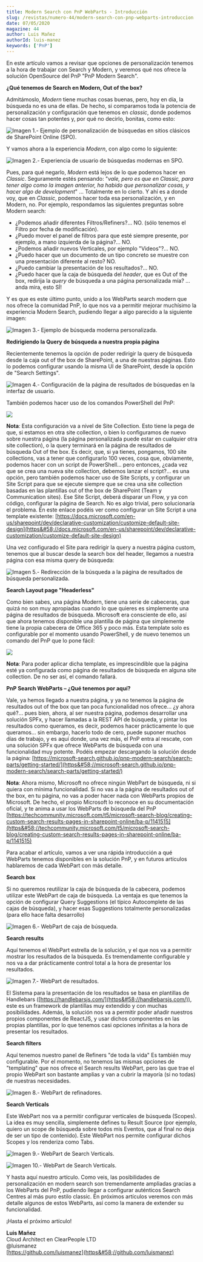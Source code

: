 ```yaml
---
title: Modern Search con PnP WebParts - Introducción
slug: /revistas/numero-44/modern-search-con-pnp-webparts-introduccion
date: 07/05/2020
magazine: 44
author: Luis Mañez
authorId: luis-manez
keywords: ['PnP']
---
```






​En este artículo vamos a revisar que opciones de personalización tenemos a la hora de trabajar con Search y Modern, y veremos qué nos ofrece la solución OpenSource del PnP "PnP Modern Search".

**¿Qué tenemos de Search en Modern, Out of the box?**

Admitámoslo, *Modern* tiene muchas cosas buenas, pero, hoy en día, la búsqueda no es una de ellas. De hecho, si comparamos toda la potencia de personalización y configuración que tenemos en *classic*, donde podemos hacer cosas tan potentes y, por qué no decirlo, bonitas, como esto:

![Imagen 1.- Ejemplo de personalización de búsquedas en sitios clásicos de SharePoint Online (SPO).](../../../images/numero44/modern-search-con-pnp-webparts-introduccion/image1.png)

Y vamos ahora a la experiencia *Modern*, con algo como lo siguiente:

![Imagen 2.- Experiencia de usuario de búsquedas modernas en SPO.](../../../images/numero44/modern-search-con-pnp-webparts-introduccion/image2.png)

Pues, para qué negarlo, *Modern* está lejos de lo que podemos hacer en *Classic*. Seguramente estés pensando: "*vale, pero es que en Classic, para tener algo como la imagen anterior, ha habido que personalizar cosas, y hacer algo de development*" … Totalmente en lo cierto. Y ahí es a donde voy, que en *Classic*, podemos hacer toda esa personalización, y en Modern, no. Por ejemplo, respondamos las siguientes preguntas sobre Modern search:

- ¿Podemos añadir diferentes Filtros/Refiners?... NO. (sólo tenemos el Filtro por fecha de modificación).
- ¿Puedo mover el panel de filtros para que esté siempre presente, por ejemplo, a mano izquierda de la página?... NO.
- ¿Podemos añadir nuevos Verticales, por ejemplo "Videos"?... NO.
- ¿Puedo hacer que un documento de un tipo concreto se muestre con una presentación diferente al resto? NO.
- ¿Puedo cambiar la presentación de los resultados?... NO.
- ¿Puedo hacer que la caja de búsqueda del *header*, que es Out of the box, redirija la *query* de búsqueda a una página personalizada mía? … anda mira, esto SÍ!


Y es que es este último punto, unido a los WebParts search modern que nos ofrece la comunidad PnP, lo que nos va a permitir mejorar muchísimo la experiencia Modern Search, pudiendo llegar a algo parecido a la siguiente imagen:

![Imagen 3.- Ejemplo de búsqueda moderna personalizada.](../../../images/numero44/modern-search-con-pnp-webparts-introduccion/image3.png)

**Redirigiendo la Query de búsqueda a nuestra propia página**

Recientemente tenemos la opción de poder redirigir la query de búsqueda desde la caja out of the box de SharePoint, a una de nuestras páginas. Esto lo podemos configurar usando la misma UI de SharePoint, desde la opción de "Search Settings".

![Imagen 4.- Configuración de la página de resultados de búsquedas en la interfaz de usuario.](../../../images/numero44/modern-search-con-pnp-webparts-introduccion/image4.png)

También podemos hacer uso de los comandos PowerShell del PnP:

![](../../../images/numero44/modern-search-con-pnp-webparts-introduccion/image5.png)

**Nota**: Esta configuración va a nivel de Site Collection. Esto tiene la pega de que, si estamos en otra site collection, o bien lo configuramos de nuevo sobre nuestra página (la página personalizada puede estar en cualquier otra site collection), o la query terminará en la página de resultados de búsqueda Out of the box. Es decir, que, si ya tienes, pongamos, 100 site collections, vas a tener que configurarlo 100 veces, cosa que, obviamente, podemos hacer con un script de PowerShell… pero entonces, ¿cada vez que se crea una nueva site collection, debemos lanzar el script?... es una opción, pero también podemos hacer uso de Site Scripts, y configurar un Site Script para que se ejecute siempre que se crea una site collection basadas en las plantillas out of the box de SharePoint (Team y Communication sites). Ese Site Script, deberá disparar un Flow, y ya con código, configurar la página de Search. No es algo trivial, pero solucionaría el problema. En este enlace podéis ver como configurar un Site Script a una template existente: [https://docs.microsoft.com/en-us/sharepoint/dev/declarative-customization/customize-default-site-design](https&#58;//docs.microsoft.com/en-us/sharepoint/dev/declarative-customization/customize-default-site-design)

Una vez configurado el Site para redirigir la query a nuestra página custom, tenemos que al buscar desde la search box del header, llegamos a nuestra página con esa misma query de búsqueda:​

![Imagen 5.- Redirección de la búsqueda a la página de resultados de búsqueda personalizada.](../../../images/numero44/modern-search-con-pnp-webparts-introduccion/image6.png)



**Search Layout page "Headerless"**

Como bien sabes, una página Modern, tiene una serie de cabeceras, que quizá no son muy apropiadas cuando lo que quieres es simplemente una página de resultados de búsqueda. Microsoft era consciente de ello, así que ahora tenemos disponible una plantilla de página que simplemente tiene la propia cabecera de Office 365 y poco más. Esta template solo es configurable por el momento usando PowerShell, y de nuevo tenemos un comando del PnP que lo pone fácil:

![](../../../images/numero44/modern-search-con-pnp-webparts-introduccion/image7.png)

**Nota**: Para poder aplicar dicha template, es imprescindible que la página esté ya configurada como página de resultados de búsqueda en alguna site collection. De no ser así, el comando fallará.

**PnP Search WebParts – ¿Qué tenemos por aquí?**

Vale, ya hemos llegado a nuestra página, y ya no tenemos la página de resultados out of the box que tan poca funcionalidad nos ofrece… ¿y ahora qué?... pues bien, ahora, al ser nuestra página, podemos desarrollar una solución SPFx, y hacer llamadas a la REST API de búsqueda, y pintar los resultados como queramos, es decir, podemos hacer prácticamente lo que queramos… sin embargo, hacerlo todo de cero, puede suponer muchos días de trabajo, y es aquí donde, una vez más, el PnP entra al rescate, con una solución SPFx que ofrece WebParts de búsqueda con una funcionalidad muy potente. Podéis empezar descargando la solución desde la página: [https://microsoft-search.github.io/pnp-modern-search/search-parts/getting-started/](https&#58;//microsoft-search.github.io/pnp-modern-search/search-parts/getting-started/)

**Nota**: Ahora mismo, Microsoft no ofrece ningún WebPart de búsqueda, ni si quiera con mínima funcionalidad. Si no vas a la página de resultados out of the box, en tu página, no vas a poder hacer nada con WebParts propios de Microsoft. De hecho, el propio Microsoft lo reconoce en su documentación oficial, y te anima a usar los WebParts de búsqueda del PnP [https://techcommunity.microsoft.com/t5/microsoft-search-blog/creating-custom-search-results-pages-in-sharepoint-online/ba-p/1141515](https&#58;//techcommunity.microsoft.com/t5/microsoft-search-blog/creating-custom-search-results-pages-in-sharepoint-online/ba-p/1141515)

Para acabar el artículo, vamos a ver una rápida introducción a qué WebParts tenemos disponibles en la solución PnP, y en futuros artículos hablaremos de cada WebPart con más detalle.

**Search box**

Si no queremos reutilizar la caja de búsqueda de la cabecera, podemos utilizar este WebPart de caja de búsqueda. La ventaja es que tenemos la opción de configurar Query Suggestions (el típico Autocomplete de las cajas de búsqueda), y hacer esas Suggestions totalmente personalizadas (para ello hace falta desarrollo)

![Imagen 6.- WebPart de caja de búsqueda.](../../../images/numero44/modern-search-con-pnp-webparts-introduccion/image8.png)

**Search results**

Aquí tenemos el WebPart estrella de la solución, y el que nos va a permitir mostrar los resultados de la búsqueda. Es tremendamente configurable y nos va a dar prácticamente control total a la hora de presentar los resultados.

![Imagen 7.- WebPart de resultados.](../../../images/numero44/modern-search-con-pnp-webparts-introduccion/image9.png)

El Sistema para la presentación de los resultados se basa en plantillas de Handlebars ([https://handlebarsjs.com/](https&#58;//handlebarsjs.com/)), este es un framework de plantillas muy extendido y con muchas posibilidades. Además, la solución nos va a permitir poder añadir nuestros propios componentes de ReactJS, y usar dichos componentes en las propias plantillas, por lo que tenemos casi opciones infinitas a la hora de presentar los resultados.

**Search filters**

Aquí tenemos nuestro panel de Refiners "de toda la vida" Es también muy configurable. Por el momento, no tenemos las mismas opciones de "templating" que nos ofrece el Search results WebPart, pero las que trae el propio WebPart son bastante amplias y van a cubrir la mayoría (si no todas) de nuestras necesidades.

![Imagen 8.- WebPart de refinadores.](../../../images/numero44/modern-search-con-pnp-webparts-introduccion/image10.png)

**Search Verticals**

Este WebPart nos va a permitir configurar verticales de búsqueda (Scopes). La idea es muy sencilla, simplemente defines tu Result Source (por ejemplo, quiero un scope de búsqueda sobre todos mis Eventos, que al final no deja de ser un tipo de contenido). Este WebPart nos permite configurar dichos Scopes y los renderiza como Tabs.

![Imagen 9.- WebPart de Search Verticals.](../../../images/numero44/modern-search-con-pnp-webparts-introduccion/image11.png)

![Imagen 10.- WebPart de Search Verticals.](../../../images/numero44/modern-search-con-pnp-webparts-introduccion/image12.png)

Y hasta aquí nuestro artículo. Como veis, las posibilidades de personalización en modern search son tremendamente ampliadas gracias a los WebParts del PnP, pudiendo llegar a configurar auténticos Search Centres al más puro estilo classic. En próximos artículos veremos con más detalle algunos de estos WebParts, así como la manera de extender su funcionalidad.

¡Hasta el próximo artículo!



**Luis Mañez** <br />
Cloud Architect en ClearPeople LTD <br />
 @luismanez <br />
 [https://github.com/luismanez](https&#58;//github.com/luismanez) <br />